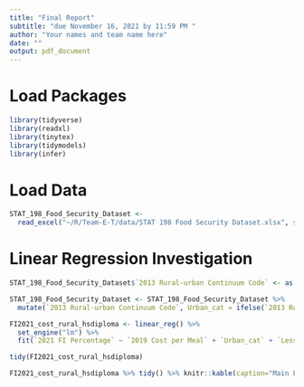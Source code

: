 ```yaml
---
title: "Final Report"
subtitle: "due November 16, 2021 by 11:59 PM "
author: "Your names and team name here"
date: ""
output: pdf_document
---
```


# Load Packages
```r
library(tidyverse) 
library(readxl)
library(tinytex)
library(tidymodels)
library(infer)
```

# Load Data
```r
STAT_198_Food_Security_Dataset <- 
  read_excel("~/R/Team-E-T/data/STAT 198 Food Security Dataset.xlsx", sheet = " County Projections")
```

# Linear Regression Investigation
```r
STAT_198_Food_Security_Dataset$`2013 Rural-urban Continuum Code` <- as.factor(STAT_198_Food_Security_Dataset$`2013 Rural-urban Continuum Code`)

STAT_198_Food_Security_Dataset <- STAT_198_Food_Security_Dataset %>%
  mutate(`2013 Rural-urban Continuum Code`, Urban_cat = ifelse(`2013 Rural-urban Continuum Code`%in% c("1","2","3"), "Urban", "Rural"))

FI2021_cost_rural_hsdiploma <- linear_reg() %>%
  set_engine("lm") %>%
  fit(`2021 FI Percentage` ~ `2019 Cost per Meal` + `Urban_cat` + `Less than HS Diploma, 2015-9, Percent`, data = STAT_198_Food_Security_Dataset)

tidy(FI2021_cost_rural_hsdiploma)

FI2021_cost_rural_hsdiploma %>% tidy() %>% knitr::kable(caption="Main Linear Regression of Food Security in North Carolina")
```